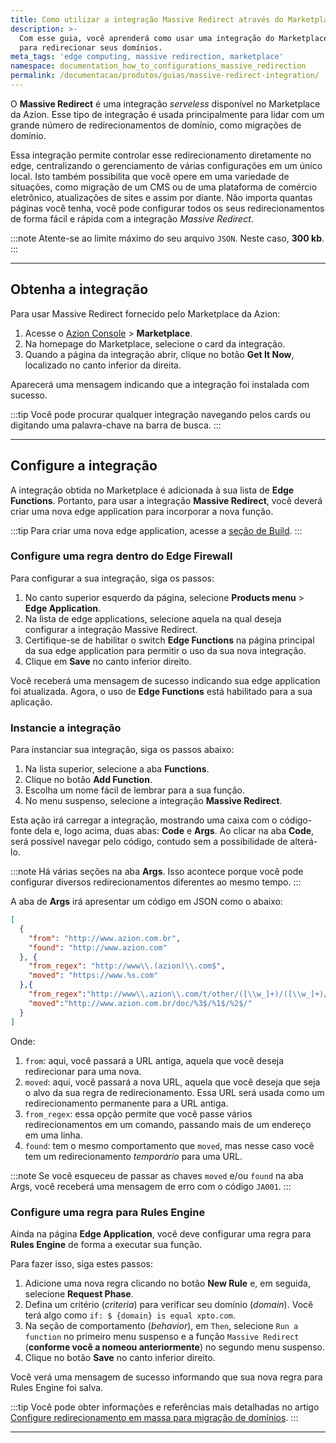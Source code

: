 ```yaml
---
title: Como utilizar a integração Massive Redirect através do Marketplace da Azion
description: >-
  Com esse guia, você aprenderá como usar uma integração do Marketplace da Azion
  para redirecionar seus domínios.
meta_tags: 'edge computing, massive redirection, marketplace'
namespace: documentation_how_to_configurations_massive_redirection
permalink: /documentacao/produtos/guias/massive-redirect-integration/
---
```


O **Massive Redirect** é uma integração *serveless* disponível no Marketplace da Azion. Esse tipo de integração é usada principalmente para lidar com um grande número de redirecionamentos de domínio, como migrações de domínio.

Essa integração permite controlar esse redirecionamento diretamente no edge, centralizando o gerenciamento de várias configurações em um único local. Isto também possibilita que você opere em uma variedade de situações, como migração de um CMS ou de uma plataforma de comércio eletrônico, atualizações de sites e assim por diante. Não importa quantas páginas você tenha, você pode configurar todos os seus redirecionamentos de forma fácil e rápida com a integração *Massive Redirect*.

:::note
Atente-se ao limite máximo do seu arquivo `JSON`. Neste caso, **300 kb**.
:::

---

## Obtenha a integração

Para usar Massive Redirect fornecido pelo Marketplace da Azion:

1. Acesse o [Azion Console](/pt-br/documentacao/produtos/guias/como-acessar-o-azion-console/) > **Marketplace**.
2. Na homepage do Marketplace, selecione o card da integração.
3. Quando a página da integração abrir, clique no botão **Get It Now**, localizado no canto inferior da direita.

Aparecerá uma mensagem indicando que a integração foi instalada com sucesso.

:::tip
Você pode procurar qualquer integração navegando pelos cards ou digitando uma palavra-chave na barra de busca.
:::

---

## Configure a integração

A integração obtida no Marketplace é adicionada à sua lista de **Edge Functions**. Portanto, para usar a integração **Massive Redirect**, você deverá criar uma nova edge application para incorporar a nova função.

:::tip
Para criar uma nova edge application, acesse a [seção de Build](/pt-br/documentacao/produtos/guias/build/criar-uma-aplicacao/).
:::

### Configure uma regra dentro do Edge Firewall

Para configurar a sua integração, siga os passos:
1. No canto superior esquerdo da página, selecione **Products menu** > **Edge Application**.
2. Na lista de edge applications, selecione aquela na qual deseja configurar a integração Massive Redirect.
3. Certifique-se de habilitar o switch **Edge Functions** na página principal da sua edge application para permitir o uso da sua nova integração.
4. Clique em **Save** no canto inferior direito.

Você receberá uma mensagem de sucesso indicando sua edge application foi atualizada. Agora, o uso de **Edge Functions** está habilitado para a sua aplicação.

### Instancie a integração

Para instanciar sua integração, siga os passos abaixo:

1. Na lista superior, selecione a aba **Functions**.
2. Clique no botão **Add Function**.
3. Escolha um nome fácil de lembrar para a sua função.
4. No menu suspenso, selecione a integração **Massive Redirect**.

Esta ação irá carregar a integração, mostrando uma caixa com o código-fonte dela e, logo acima, duas abas: **Code** e **Args**. Ao clicar na aba **Code**, será possível navegar pelo código, contudo sem a possibilidade de alterá-lo. 

:::note
Há várias seções na aba **Args**. Isso acontece porque você pode configurar diversos redirecionamentos diferentes ao mesmo tempo.
:::

A aba de **Args** irá apresentar um código em JSON como o abaixo:

```json
[
  {
    "from": "http://www.azion.com.br",
    "found": "http://www.azion.com"
  }, {
    "from_regex": "http://www\\.(azion)\\.com$",
    "moved": "https://www.%s.com"
  },{
    "from_regex":"http://www\\.azion\\.com/t/other/([\\w_]+)/([\\w_]+)/([\\w_]+)/$",
    "moved":"http://www.azion.com.br/doc/%3$/%1$/%2$/"
  }
]
```

Onde:
1. `from`: aqui, você passará a URL antiga, aquela que você deseja redirecionar para uma nova.
2. `moved`: aqui, você passará a nova URL, aquela que você deseja que seja o alvo da sua regra de redirecionamento. Essa URL será usada como um redirecionamento permanente para a URL antiga.
3. `from_regex`: essa opção permite que você passe vários redirecionamentos em um comando, passando mais de um endereço em uma linha.
4. `found`: tem o mesmo comportamento que `moved`, mas nesse caso você tem um redirecionamento *temporário* para uma URL.

:::note
Se você esqueceu de passar as chaves `moved` e/ou `found` na aba Args, você receberá uma mensagem de erro com o código `JA001`.
:::

### Configure uma regra para Rules Engine

Ainda na página **Edge Application**, você deve configurar uma regra para **Rules Engine** de forma a executar sua função.

Para fazer isso, siga estes passos:

1. Adicione uma nova regra clicando no botão **New Rule** e, em seguida, selecione **Request Phase**.
2. Defina um critério (*criteria*) para verificar seu domínio (*domain*). Você terá algo como `if: $ {domain} is equal xpto.com`.
3. Na seção de comportamento (*behavior*), em `Then`, selecione `Run a function` no primeiro menu suspenso e a função `Massive Redirect` (**conforme você a nomeou anteriormente**) no segundo menu suspenso.
4. Clique no botão **Save** no canto inferior direito.

Você verá uma mensagem de sucesso informando que sua nova regra para Rules Engine foi salva.

:::tip
Você pode obter informações e referências mais detalhadas no artigo [Configure redirecionamento em massa para migração de domínios](/pt-br/documentacao/produtos/guias/massive-redirect-integration/).
:::




---

